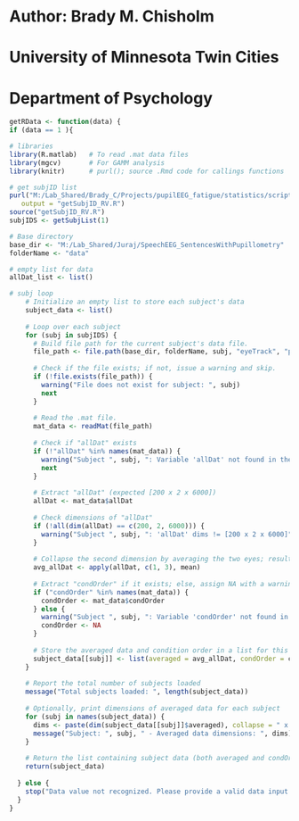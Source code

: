 # Author: Brady M. Chisholm
# University of Minnesota Twin Cities
# Department of Psychology
```r
getRData <- function(data) {
if (data == 1 ){

# libraries
library(R.matlab)   # To read .mat data files
library(mgcv)       # For GAMM analysis
library(knitr)      # purl(); source .Rmd code for callings functions   

# get subjID list 
purl("M:/Lab_Shared/Brady_C/Projects/pupilEEG_fatigue/statistics/scripts/getSubjID_RV.Rmd",
   output = "getSubjID_RV.R")
source("getSubjID_RV.R")
subjIDS <- getSubjList(1)

# Base directory
base_dir <- "M:/Lab_Shared/Juraj/SpeechEEG_SentencesWithPupillometry"
folderName <- "data" 

# empty list for data 
allDat_list <- list()

# subj loop 
    # Initialize an empty list to store each subject's data
    subject_data <- list()
    
    # Loop over each subject
    for (subj in subjIDS) {
      # Build file path for the current subject's data file.
      file_path <- file.path(base_dir, folderName, subj, "eyeTrack", "processed", paste0(subj, "_preprocPupilData.mat"))
      
      # Check if the file exists; if not, issue a warning and skip.
      if (!file.exists(file_path)) {
        warning("File does not exist for subject: ", subj)
        next
      }
      
      # Read the .mat file.
      mat_data <- readMat(file_path)
      
      # Check if "allDat" exists
      if (!"allDat" %in% names(mat_data)) {
        warning("Subject ", subj, ": Variable 'allDat' not found in the .mat file.")
        next
      }
      
      # Extract "allDat" (expected [200 x 2 x 6000])
      allDat <- mat_data$allDat
      
      # Check dimensions of "allDat"
      if (!all(dim(allDat) == c(200, 2, 6000))) {
        warning("Subject ", subj, ": 'allDat' dims != [200 x 2 x 6000]")
      }
      
      # Collapse the second dimension by averaging the two eyes; result: [200 x 6000]
      avg_allDat <- apply(allDat, c(1, 3), mean)
      
      # Extract "condOrder" if it exists; else, assign NA with a warning.
      if ("condOrder" %in% names(mat_data)) {
        condOrder <- mat_data$condOrder
      } else {
        warning("Subject ", subj, ": Variable 'condOrder' not found in the .mat file.")
        condOrder <- NA
      }
      
      # Store the averaged data and condition order in a list for this subject
      subject_data[[subj]] <- list(averaged = avg_allDat, condOrder = condOrder)
    }
    
    # Report the total number of subjects loaded
    message("Total subjects loaded: ", length(subject_data))
    
    # Optionally, print dimensions of averaged data for each subject
    for (subj in names(subject_data)) {
      dims <- paste(dim(subject_data[[subj]]$averaged), collapse = " x ")
      message("Subject: ", subj, " - Averaged data dimensions: ", dims)
    }
    
    # Return the list containing subject data (both averaged and condOrder)
    return(subject_data)
    
  } else {
    stop("Data value not recognized. Please provide a valid data input.")
  }
}
```